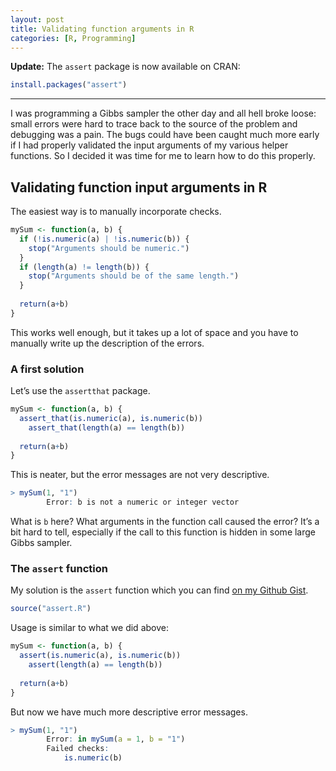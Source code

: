```yaml
---
layout: post
title: Validating function arguments in R
categories: [R, Programming]
---
```


**Update:** The `assert` package is now available on CRAN:

```r
install.packages("assert")
```

---

I was programming a Gibbs sampler the other day and all hell broke loose: small errors were hard to trace back to the source of the problem and debugging was a pain. The bugs could have been caught much more early if I had properly validated the input arguments of my various helper functions. So I decided it was time for me to learn how to do this properly.

## Validating function input arguments in R

The easiest way is to manually incorporate checks.

```R
mySum <- function(a, b) {
  if (!is.numeric(a) | !is.numeric(b)) {
    stop("Arguments should be numeric.")
  }
  if (length(a) != length(b)) {
    stop("Arguments should be of the same length.")
  } 
  
  return(a+b)
}
```

This works well enough, but it takes up a lot of space and you have to manually write up the description of the errors.

### A first solution

Let's use the `assertthat` package. 

```R
mySum <- function(a, b) {
  assert_that(is.numeric(a), is.numeric(b))
	assert_that(length(a) == length(b))
  
  return(a+b)
}
```

This is neater, but the error messages are not very descriptive.

```R
> mySum(1, "1")
		Error: b is not a numeric or integer vector 
```

What is `b` here? What arguments in the function call caused the error?  It's a bit hard to tell, especially if the call to this function is hidden in some large Gibbs sampler.

### The `assert` function

My solution is the `assert` function which you can find [on my Github Gist](https://gist.github.com/OlivierBinette/a048d7c1f470740b64e95c74828c8516).

```R
source("assert.R")
```

Usage is similar to what we did above:

```R
mySum <- function(a, b) {
  assert(is.numeric(a), is.numeric(b))
	assert(length(a) == length(b))
  
  return(a+b)
}
```

But now we have much more descriptive error messages.

```R
> mySum(1, "1")
		Error: in mySum(a = 1, b = "1")
		Failed checks: 
			is.numeric(b) 
```


